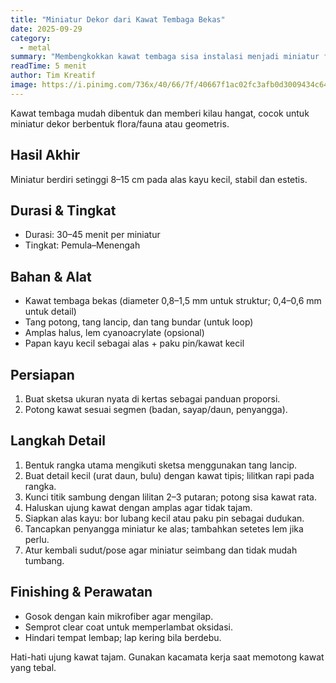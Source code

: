```yaml
---
title: "Miniatur Dekor dari Kawat Tembaga Bekas"
date: 2025-09-29
category:
  - metal
summary: "Membengkokkan kawat tembaga sisa instalasi menjadi miniatur flora-fauna dekoratif."
readTime: 5 menit
author: Tim Kreatif
image: https://i.pinimg.com/736x/40/66/7f/40667f1ac02fc3afb0d3009434c64c25.jpg
---
```


Kawat tembaga mudah dibentuk dan memberi kilau hangat, cocok untuk miniatur dekor berbentuk flora/fauna atau geometris.

## Hasil Akhir

Miniatur berdiri setinggi 8–15 cm pada alas kayu kecil, stabil dan estetis.

## Durasi & Tingkat

- Durasi: 30–45 menit per miniatur
- Tingkat: Pemula–Menengah

## Bahan & Alat

- Kawat tembaga bekas (diameter 0,8–1,5 mm untuk struktur; 0,4–0,6 mm untuk detail)
- Tang potong, tang lancip, dan tang bundar (untuk loop)
- Amplas halus, lem cyanoacrylate (opsional)
- Papan kayu kecil sebagai alas + paku pin/kawat kecil

## Persiapan

1. Buat sketsa ukuran nyata di kertas sebagai panduan proporsi.
2. Potong kawat sesuai segmen (badan, sayap/daun, penyangga).

## Langkah Detail

1. Bentuk rangka utama mengikuti sketsa menggunakan tang lancip.
2. Buat detail kecil (urat daun, bulu) dengan kawat tipis; lilitkan rapi pada rangka.
3. Kunci titik sambung dengan lilitan 2–3 putaran; potong sisa kawat rata.
4. Haluskan ujung kawat dengan amplas agar tidak tajam.
5. Siapkan alas kayu: bor lubang kecil atau paku pin sebagai dudukan.
6. Tancapkan penyangga miniatur ke alas; tambahkan setetes lem jika perlu.
7. Atur kembali sudut/pose agar miniatur seimbang dan tidak mudah tumbang.

## Finishing & Perawatan

- Gosok dengan kain mikrofiber agar mengilap.
- Semprot clear coat untuk memperlambat oksidasi.
- Hindari tempat lembap; lap kering bila berdebu.

<TipBox title="Keamanan">
  Hati-hati ujung kawat tajam. Gunakan kacamata kerja saat memotong kawat yang
  tebal.
</TipBox>
